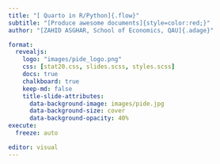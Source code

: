 ---
title: "[ Quarto in R/Python]{.flow}"
subtitle: "[Produce awesome documents]{style=color:red;}"
author: "[ZAHID ASGHAR, School of Economics, QAU]{.adage}"

format:
  revealjs:
    logo: "images/pide_logo.png"
    css: [stat20.css, slides.scss, styles.scss]
    docs: true
    chalkboard: true
    keep-md: false
    title-slide-attributes:
      data-background-image: images/pide.jpg
      data-background-size: cover
      data-background-opacity: 40%
execute: 
  freeze: auto

editor: visual
---
